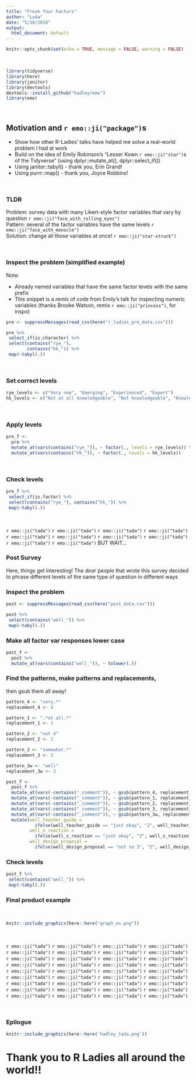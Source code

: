 ```yaml
---
title: "Freak Your Factors"
author: "Luda"
date: "5/10/2018"
output:
  html_document: default
---
```


```r
knitr::opts_chunk$set(echo = TRUE, message = FALSE, warning = FALSE)
```

<br> 


```r
library(tidyverse)
library(here)
library(janitor)
library(devtools)
devtools::install_github("hadley/emo")
library(emo)
```

<br>

## Motivation and `r emo::ji("package")`s
- Show how other R-Ladies' talks have helped me solve a real-world problem I had at work
- Build on the idea of Emily Robinson's 
"Lesser Kown `r emo::ji("star")`s of the Tidyverse" (using dplyr::mutate_at(), dplyr::select_if())
- Using janitor::tabyl() - thank you, Erin Grand!
- Using purrr::map() - thank you, Joyce Robbins!

<br>

### TLDR
Problem: survey data with many Likert-style factor variables that vary by question `r emo::ji("face_with_rolling_eyes")`
<br>
Pattern: several of the factor variables have the same levels `r emo::ji("face_with_monocle")`
<br>
Solution: change all those variables at once! `r emo::ji("star-struck")`

<br>

### Inspect the problem (simplified example)
Note:

- Already named variables that have the same factor levels with the same prefix
- This snippet is a remix of code from Emily's talk for inspecting numeric variables
(thanks Brooke Watson, remix `r emo::ji("princess")`, for inspo)
```r
pre <- suppressMessages(read_csv(here("r_ladies_pre_data.csv")))
```

```r
pre %>% 
 select_if(is.character) %>% 
 select(contains("rye_"), 
        contains("hk_")) %>% 
 map(~tabyl(.))
```


<br>

### Set correct levels
```r
rye_levels <- c("Very new", "Emerging", "Experienced", "Expert")
hk_levels <- c("Not at all knowledgeable", "Not knowledgeable", "Knowledgeable", "Very knowledgeable")
```

<br> 

### Apply levels 
```r
pre_f <- 
  pre %>% 
  mutate_at(vars(contains("rye_")), ~ factor(., levels = rye_levels)) %>% 
  mutate_at(vars(contains("hk_")), ~ factor(., levels = hk_levels)) 
```

<br>

### Check levels
```r
pre_f %>% 
 select_if(is.factor) %>% 
 select(contains("rye_"), contains("hk_")) %>% 
 map(~tabyl(.))
```

<br>

`r emo::ji("tada")` `r emo::ji("tada")` `r emo::ji("tada")` `r emo::ji("tada")` `r emo::ji("tada")` `r emo::ji("tada")` `r emo::ji("tada")` `r emo::ji("tada")` `r emo::ji("tada")` `r emo::ji("tada")` BUT WAIT...

### Post Survey
Here, things get interesting!
The *dear* people that wrote this survey
decided to phrase different levels of 
the same type of question in different ways 

### Inspect the problem 
```r
post <- suppressMessages(read_csv(here("post_data.csv")))
```

```r
post %>% 
 select(contains("well_")) %>% 
 map(~tabyl(.))
```

### Make all factor var responses lower case 
```r
post_f <- 
  post %>% 
  mutate_at(vars(contains("well_")), ~ tolower(.))
```


### Find the patterns, make patterns and replacements,
then gsub them all away! 
```r
pattern_4 <- "very.*"
replacement_4 <- 4

pattern_1 <- ".*at all.*"
replacement_1 <- 1

pattern_2 <- "not 4"
replacement_2 <- 2

pattern_3 <- "somewhat.*"
replacement_3 <- 3

pattern_3w <- "well"
replacement_3w <- 3

post_f <- 
  post_f %>% 
  mutate_at(vars(-contains("_comment")), ~ gsub(pattern_4, replacement_4, .)) %>% 
  mutate_at(vars(-contains("_comment")), ~ gsub(pattern_1, replacement_1, .)) %>% 
  mutate_at(vars(-contains("_comment")), ~ gsub(pattern_2, replacement_2, .)) %>% 
  mutate_at(vars(-contains("_comment")), ~ gsub(pattern_3, replacement_3, .)) %>% 
  mutate_at(vars(-contains("_comment")), ~ gsub(pattern_3w, replacement_3w, .)) %>% 
  mutate(well_teacher_guide = 
           ifelse(well_teacher_guide == "just okay", "2", well_teacher_guide),
         well_s_reaction = 
           ifelse(well_s_reaction == "just okay", "2", well_s_reaction),
         well_design_proposal = 
           ifelse(well_design_proposal == "not so 3", "2", well_design_proposal))

```


### Check levels 
```r
post_f %>% 
 select(contains("well_")) %>% 
 map(~tabyl(.))
```

### Final product example 

<br>

```r
knitr::include_graphics(here::here("graph_ex.png"))
```


<br>

`r emo::ji("tada")` `r emo::ji("tada")` `r emo::ji("tada")` `r emo::ji("tada")` `r emo::ji("tada")` `r emo::ji("tada")` `r emo::ji("tada")` `r emo::ji("tada")` `r emo::ji("tada")` `r emo::ji("tada")` `r emo::ji("tada")` `r emo::ji("tada")` `r emo::ji("tada")` `r emo::ji("tada")` `r emo::ji("tada")` `r emo::ji("tada")` `r emo::ji("tada")` `r emo::ji("tada")` `r emo::ji("tada")` `r emo::ji("tada")` `r emo::ji("tada")` `r emo::ji("tada")` `r emo::ji("tada")` `r emo::ji("tada")` `r emo::ji("tada")` `r emo::ji("tada")` `r emo::ji("tada")` `r emo::ji("tada")` `r emo::ji("tada")` `r emo::ji("tada")` `r emo::ji("tada")` `r emo::ji("tada")` `r emo::ji("tada")` `r emo::ji("tada")` `r emo::ji("tada")` `r emo::ji("tada")`

<br>

### Epilogue
```r
knitr::include_graphics(here::here('hadley_tada.png'))
```

# Thank you to R Ladies all around the world!! 